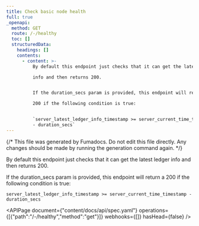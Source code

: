 ```yaml
---
title: Check basic node health
full: true
_openapi:
  method: GET
  route: /-/healthy
  toc: []
  structuredData:
    headings: []
    contents:
      - content: >-
          By default this endpoint just checks that it can get the latest ledger

          info and then returns 200.


          If the duration_secs param is provided, this endpoint will return a

          200 if the following condition is true:


          `server_latest_ledger_info_timestamp >= server_current_time_timestamp
          - duration_secs`
---
```


{/* This file was generated by Fumadocs. Do not edit this file directly. Any changes should be made by running the generation command again. */}

By default this endpoint just checks that it can get the latest ledger
info and then returns 200.

If the duration_secs param is provided, this endpoint will return a
200 if the following condition is true:

`server_latest_ledger_info_timestamp >= server_current_time_timestamp - duration_secs`

<APIPage document={"content/docs/api/spec.yaml"} operations={[{"path":"/-/healthy","method":"get"}]} webhooks={[]} hasHead={false} />